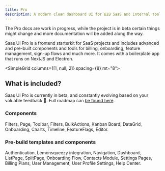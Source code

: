 ```yaml
---
title: Pro
description: A modern clean dashboard UI for B2B SaaS and internal tools.
---
```


<Info>
  The Pro docs are work in progress, while the project is in beta certain things
  might change and more documentation will be added along the way.
</Info>

Saas UI Pro is a frontend starterkit for SaaS projects and includes advanced and pre-built components and tools for billing, onboarding, feature management, sign-up flows and much more.
It comes with a boilerplate app that runs on NextJS and Electron.

<SimpleGrid columns={[1, null, 2]} spacing={8} mt="8">
  <QuickLink
    href="/docs/pro/installation/private-npm/overview"
    width="100%"
    title="Quickstarts"
    description="Get started quickly with Saas UI."
    label="Get started"
  />
  <QuickLink
    href="https://demo.saas-ui.dev"
    width="100%"
    title="Demo"
    description="Try Saas UI Pro in action."
    label="View demo"
  />
  <QuickLink
    href="/docs/components"
    width="100%"
    title="Components"
    description="View all Saas UI components."
    label="Browse"
  />
  <QuickLink
    href="https://roadmap.saas-ui.dev/roadmap"
    title="Roadmap"
    description="Feature requests and public roadmap."
    label="View roadmap"
  />
</SimpleGrid>

## What is included?

Saas UI Pro is currently in beta, and constantly evolving based on your valuable feedback 🤩. Full roadmap can [be found here](https://roadmap.saas-ui.dev/roadmap).

### Components

Filters, Page, Toolbar, Filters, BulkActions, Kanban Board, DataGrid, Onboarding, Charts, Timeline, FeatureFlags, Editor.

### Pre-build templates and components

Authentication, Lemonsqueezy integration, Navigation, Dashboard, ListPage, SplitPage, Onboarding Flow, Contacts Module, Settings Pages, Billing Plans, User Management, User Profile Settings, Help Center.
